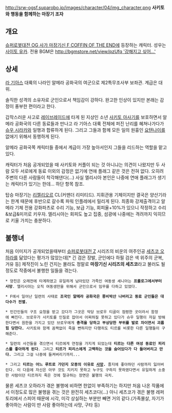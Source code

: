 http://srw-ogsf.suparobo.jp/images/character/04/img_character.png
'''사키토와 행동을 함께하는 마장기 조자'''

== 개요 ==
[[슈퍼로봇대전 OG 사가 마장기신 F COFFIN OF THE END]]에 등장하는 캐릭터. 성우는 [[사이토 유카]]. 전용 BGM은 [[http://bgmstore.net/view/pzUfq '강해지고 싶어...']]

== 상세 ==
[[라 기아스]] 대륙의 나라인 알메라 공화국의 여군으로 제2특무조사부 보좌관. 계급은 대위.

솔직한 성격의 소유자로 군인으로서 책임감이 강하다. 완고한 인상이 있지만 본래는 감정이 풍부한 편이라고 한다.

갑작스러운 사고로 [[레이브레이드]]에 타게 된 지상인 소년 [[사키토 아사기]]를 보호하면서 알메라 공화국의 다른 동료들과 만나고 라 기아스 대륙 전체에 퍼진 난리를 혜쳐나가다가 [[슈우 시라카와]] 일행과 합류하게 된다. 그리고 그들과 함께 모든 일의 원흉인 [[요텐나이]]를 없애기 위해서 동행하게 된다.

알메라 공화국쪽 캐릭터들 중에서 계급이 가장 높아서인지 그들을 리드하는 역할을 맡고 있다.

캐릭터가 처음 공개되었을 때 사키토와 커플이 되는 것 아니냐는 의견이 나왔지만 두 사람 모두 서로에게 동료 이외의 감정은 없기에 연애 플래그 같은 것은 전혀 없다. 오히려 주변의 다른 사람들이 착각해댄다(...) 사실 엘리시아 본인은 나중에 연애 플래그가 생기는 캐릭터가 있기는 한데... 하단 항목 참조.

탑승 마장기는 [[리젤리오르]] CL(커맨더 리미티드). 지휘관용 기체이지만 결국은 양산기라는 한계 때문에 후반으로 갈수록 파워 인플레에서 밀리게 된다. 최종화 강제출격이고 알메라 기체 전용 강화파츠로 수리 기능, 보급 기능, 회피율+10%가 있으니 작정하고 수리&보급&미끼로 키우자. 엘리시아는 회피도 높고 집중, 섬광에 나중에는 격려까지 익히므로 키울 가치는 충분하다.

== 불행녀 ==
처음 이미지가 공개되었을때부터 [[슈퍼로봇대전 Z]] 시리즈의 비운의 여주인공 [[세츠코 오하라]]를 닮았다는 평가가 많았는데[* 긴 검은 장발, 군인에다 하필 검은 색 위주의 군복, 거유 등] 제작진이 노린 건지는 몰라도 정말로 '''마장기신 시리즈의 세츠코'''라고 불러도 될 정도로 작중에서 불행한 일들을 겪는다.

 * 양친은 오래전에 타계하였고 유일하게 남아있던 가족인 여동생 셰니아는 '''프롤로그에서부터 사망'''. 엘리시아는 오직 여동생만을 위해서 군인으로서 임무를 다하고 있었다.

 * F에서 일어난 일련의 사태로 '''조국인 알메라 공화국은 풍비박산 나버리고 동료 군인들은 대다수가 전멸.'''

 * 민간인들의 구조 요청을 받고 갔다가 그곳은 악당 브로우 티골이 점령한 곳이라서 함정에 빠진다. 브로우가 사키토를 인질로 잡아서 어찌하질 못하고 있다가 슈우 일행이 자길 방해한다면서 원한을 가지고 있던 브로우에게 '''총격을 당하고 부상당한 부위를 발로 차이면서 괴롭힘 당한다.''' 사키토와 함께 꼼짝없이 죽을 뻔하지만 다행히도 티르를 비롯한 다른 일행들이 구해준다.

 * 일련의 사건들을 겪으면서 티르에게 연정을 가지게 되었는데 '''티르는 다른 여성 동료인 피리스를 좋아하게 된다'''. 그리고 '''티르가 피리스에게 고백하는 것을 숨어있다가 다 들어버리고 만다.''' 그리고 그걸 나중에 들켜버리기까지...

 * 그리고 '''티르는 어느 루트로 가던지 모종의 이유로 [[사망]].''' 졸지에 좋아하던 사람까지 잃어버린다. 이 다음에 자신은 아무 것도 지키지 못하고 누구도 구하지 못하였다면서 유일하게 소중한 사람이던 티르까지 죽은 것에 절규하는 장면은 불행의 극치.

물론 세츠코 오하라가 겪은 불행에 비하면 한없이 부족하기는 하지만 처음 나온 작품에서 이정도로 많은 불행을 겪는 것은 완전히 세츠코다(...) 아니 세츠코가 겪은 불행 레퍼토리에서 스피어 때문에 시각, 미각 상실하는 부분만 빼면 거의 같다.(가족몰살, 자기가 좋아하는 사람이 딴 사람 좋아하는데 사망, 구타 등)
